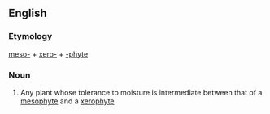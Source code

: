 ==English==

===Etymology===
[[meso-]] + [[xero-]] + [[-phyte]]

===Noun===
{{en-noun}}

# Any plant whose tolerance to moisture is intermediate between that of a [[mesophyte]]  and a [[xerophyte]]